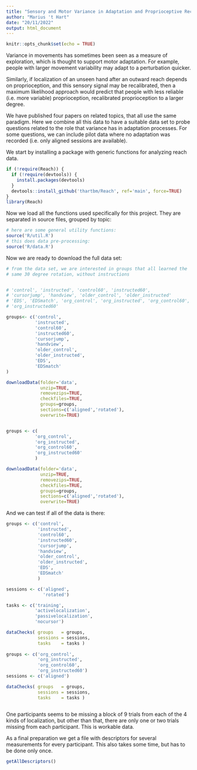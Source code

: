 ```yaml
---
title: "Sensory and Motor Variance in Adaptation and Proprioceptive Recalibration"
author: "Marius 't Hart"
date: "20/11/2022"
output: html_document
---
```


```r
knitr::opts_chunk$set(echo = TRUE)
```

Variance in movements has sometimes been seen as a measure of exploration, which is thought to support motor adaptation. For example, people with larger movement variability may adapt to a perturbation quicker.

Similarly, if localization of an unseen hand after an outward reach depends on proprioception, and this sensory signal may be recalibrated, then a maximum likelihood approach would predict that people with less reliable (i.e. more variable) proprioception, recalibrated proprioception to a larger degree.

We have published four papers on related topics, that all use the same paradigm. Here we combine all this data to have a suitable data set to probe questions related to the role that variance has in adaptation processes. For some questions, we can include pilot data where no adaptation was recorded (i.e. only aligned sessions are available).

We start by installing a package with generic functions for analyzing reach data.

```r
if (!require(Reach)) {
  if (!require(devtools)) {
    install.packages(devtools)
  }
  devtools::install_github('thartbm/Reach', ref='main', force=TRUE)
}
library(Reach)
```

Now we load all the functions used specifically for this project. They are separated in source files, grouped by topic:

```r
# here are some general utility functions:
source('R/util.R')
# this does data pre-processing:
source('R/data.R')
```


Now we are ready to download the full data set:

```r
# from the data set, we are interested in groups that all learned the
# same 30 degree rotation, without instructions


# 'control', 'instructed', 'control60', 'instructed60',
# 'cursorjump', 'handview', 'older_control', 'older_instructed'
# 'EDS', 'EDSmatch', 'org_control', 'org_instructed', 'org_control60', and
# 'org_instructed60'

groups<- c('control',
           'instructed',
           'control60',
           'instructed60',
           'cursorjump',
           'handview',
           'older_control',
           'older_instructed',
           'EDS',
           'EDSmatch'
)

downloadData(folder='data', 
             unzip=TRUE, 
             removezips=TRUE, 
             checkfiles=TRUE, 
             groups=groups, 
             sections=c('aligned','rotated'), 
             overwrite=TRUE)


groups <- c(
           'org_control',
           'org_instructed',
           'org_control60',
           'org_instructed60'
           )

downloadData(folder='data', 
             unzip=TRUE, 
             removezips=TRUE, 
             checkfiles=TRUE, 
             groups=groups, 
             sections=c('aligned','rotated'), 
             overwrite=TRUE)


```

And we can test if all of the data is there:

```r

groups <- c('control',
            'instructed',
            'control60',
            'instructed60',
            'cursorjump',
            'handview',
            'older_control',
            'older_instructed',
            'EDS',
            'EDSmatch'
            )

sessions <- c('aligned',
              'rotated')

tasks <- c('training',
           'activelocalization',
           'passivelocalization',
           'nocursor')

dataChecks( groups   = groups, 
            sessions = sessions, 
            tasks    = tasks )
  
groups <- c('org_control',
            'org_instructed',
            'org_control60',
            'org_instructed60')
sessions <- c('aligned')

dataChecks( groups   = groups, 
            sessions = sessions, 
            tasks    = tasks )
  
```

One participants seems to be missing a block of 9 trials from each of the 4 kinds of localization, but other than that, there are only one or two trials missing from each participant. This is workable data.

As a final preparation we get a file with descriptors for several measurements for every participant. This also takes some time, but has to be done only once.

```r
getAllDescriptors()
```

